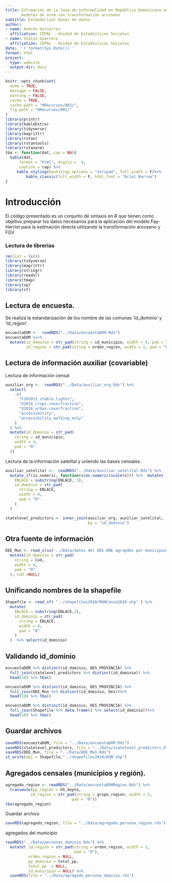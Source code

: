 ```yaml
---
title: Estimación de la tasa de informalidad en República Dominicana empleando
       modelos de área con transformación arcoseno
subtitle: Estandarizar bases de datos
author:
- name: Andrés Gutiérrez
  affiliation: CEPAL - Unidad de Estadísticas Sociales
- name: Stalyn Guerrero
  affiliation: CEPAL - Unidad de Estadísticas Sociales
date: '`r format(Sys.Date())`'
format: html
project:
  type: website
  output-dir: docs
---
```



```r
knitr::opts_chunk$set(
  echo = TRUE,
  message = FALSE,
  warning = FALSE,
  cache = TRUE,
  cache.path = "0Recursos/002/",
  fig.path = "0Recursos/002/"
)
library(printr)
library(kableExtra)
library(tidyverse)
library(magrittr)
library(rstan)
library(rstantools)
library(rstanarm)
tba <- function(dat, cap = NA){
  kable(dat,
      format = "html", digits =  4,
      caption = cap) %>% 
     kable_styling(bootstrap_options = "striped", full_width = F)%>%
         kable_classic(full_width = F, html_font = "Arial Narrow")
}
```

# Introducción 

El código presentado es un conjunto de sintaxis en *R* que tienen como objetivo preparar los datos necesarios para la aplicación del modelo Fay-Herriot para la estimación directa utilizando la transformación arcoseno y FGV

### Lectura de librerias 
```r
rm(list = ls())
library(tidyverse)
library(magrittr)
library(stringr)
library(readxl)
library(tmap)
library(sp)
library(sf)
```

## Lectura de encuesta. 

Se realiza la estandarización de los nombre de las comunas 'id_dominio' y 'id_region'

```r
encuestaDOM <-  readRDS("../Data/encuestaDOM.Rds") 
encuestaDOM %<>% 
  mutate(id_dominio = str_pad(string = id_municipio, width = 4, pad = "0"),
         id_region = str_pad(string = orden_region, width = 2, pad = "0"))

```

## Lectura de información auxiliar (covariable)
Lectura de información censal 
```r
auxiliar_org <-  readRDS("../Data/auxiliar_org.Rds") %>%
  select(
    -c(
      "F182013_stable_lights",
      "X2016_crops.coverfraction",
      "X2016_urban.coverfraction",
      "accessibility",
      "accessibility_walking_only"
    )
  ) %>%
  mutate(id_dominio = str_pad(
    string = id_municipio,
    width = 4,
    pad = "0"
  ))

```

Lectura de la información satelital y uniendo las bases censales. 

```r
auxiliar_satelital <-  readRDS("../Data/auxiliar_satelital.Rds") %>%
  mutate_if(is.numeric, function(x)as.numeric(scale(x))) %>%  mutate(
    ENLACE = substring(ENLACE, 3),
    id_dominio = str_pad(
      string = ENLACE,
      width = 4,
      pad = "0"
    )
  )

statelevel_predictors <- inner_join(auxiliar_org, auxiliar_satelital, 
                                    by = "id_dominio")

```

## Otra fuente de información 

```r
DEE_Mun <- read_xlsx('../Data/datos del DEE ONE agrupdos por municipios.xlsx') %>% 
  mutate(id_dominio = str_pad(
    string = Cod,
    width = 4,
    pad = "0"
  ), Cod =NULL)

```
## Unificando nombres de la shapefile 

```r
Shapefile <- read_sf( "../shapefiles2010/MUNCenso2010.shp" ) %>% 
  mutate(
    ENLACE = substring(ENLACE,3),
    id_dominio = str_pad(
      string = ENLACE,
      width = 4,
      pad = "0"
    )
  )  %>% select(id_dominio)  

```

## Validando id_dominio

```r
encuestaDOM %>% distinct(id_dominio, DES_PROVINCIA) %>%
  full_join(statelevel_predictors %>% distinct(id_dominio)) %>% 
  head(10) %>% tba()

encuestaDOM %>% distinct(id_dominio, DES_PROVINCIA) %>%
  full_join(DEE_Mun %>% distinct(id_dominio, Des))%>% 
  head(10) %>% tba()

encuestaDOM %>% distinct(id_dominio, DES_PROVINCIA) %>%
  full_join(Shapefile %>% data.frame() %>% select(id_dominio))%>% 
  head(10) %>% tba()

```

## Guardar archivos  

```r
saveRDS(encuestaDOM, file = "../Data/encuestaDOM.Rds")
saveRDS(statelevel_predictors, file = "../Data/statelevel_predictors_df.rds")
saveRDS(DEE_Mun, file = "../Data/DEE_Mun.Rds")
st_write(obj = Shapefile,"../shapefiles2010/DOM.shp")
```

## Agregados censales (municipios y región). 

```r
agregado_region <- readRDS("../Data/encuestaDOMRegion.Rds") %>% 
  transmute(pp_region = hh_depto,
           id_region = str_pad(string = grupo_region, width = 2,
                             pad = "0"))
tba(agregado_region)
```

Guardar archivo 
```r
saveRDS(agregado_region, file = "../Data/agregado_persona_region.rds")
```

agregados del municipio 
```r
readRDS("../Data/personas_dominio.Rds") %>% 
  mutate( id_region = str_pad(string = orden_region, width = 2,
                              pad = "0"),
          orden_region = NULL,
          pp_dominio = total_pp,
          total_pp  = NULL,
          id_municipio = NULL) %>% 
  saveRDS(file = "../Data/agregado_persona_dominio.rds")  


```


